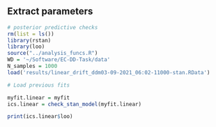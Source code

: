 
## Extract parameters

```r
# posterior predictive checks
rm(list = ls())
library(rstan)
library(loo)
source("../analysis_funcs.R")
WD = '~/Software/EC-DD-Task/data'
N_samples = 1000
load('results/linear_drift_ddm03-09-2021_06:02-11000-stan.RData')

```


```r
# Load previous fits

myfit.linear = myfit
ics.linear = check_stan_model(myfit.linear)

print(ics.linear$loo)
```

